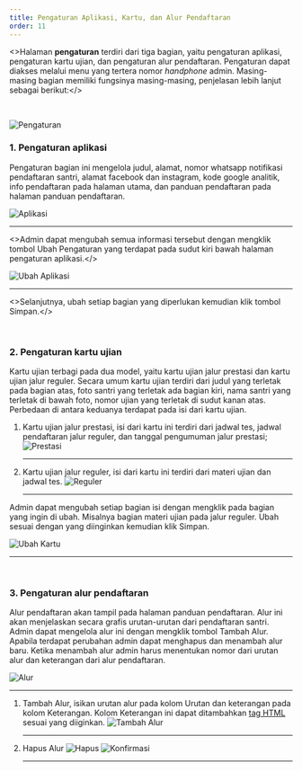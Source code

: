 ```yaml
---
title: Pengaturan Aplikasi, Kartu, dan Alur Pendaftaran
order: 11
---
```

<>Halaman <b>pengaturan</b> terdiri dari tiga bagian, yaitu pengaturan aplikasi, pengaturan kartu ujian, dan pengaturan alur pendaftaran. Pengaturan dapat diakses melalui menu yang tertera nomor <i>handphone</i> admin. Masing-masing bagian memiliki fungsinya masing-masing, penjelasan lebih lanjut sebagai berikut:</><br/>

<br/>

![Pengaturan](./index.png)<br/>

### 1. Pengaturan aplikasi

Pengaturan bagian ini mengelola judul, alamat, nomor whatsapp notifikasi pendaftaran santri, alamat facebook dan instagram, kode google analitik, info pendaftaran pada halaman utama, dan panduan pendaftaran pada halaman panduan pendaftaran.

![Aplikasi](./aplikasi.png)<hr/>

<>Admin dapat mengubah semua informasi tersebut dengan mengklik tombol Ubah Pengaturan yang terdapat pada sudut kiri bawah halaman pengaturan aplikasi.</><br/>

![Ubah Aplikasi](./edit-aplikasi.png)<hr/>

<>Selanjutnya, ubah setiap bagian yang diperlukan kemudian klik tombol Simpan.</><br/>

<br/>

### 2. Pengaturan kartu ujian

Kartu ujian terbagi pada dua model, yaitu kartu ujian jalur prestasi dan kartu ujian jalur reguler. Secara umum kartu ujian terdiri dari judul yang terletak pada bagian atas, foto santri yang terletak ada bagian kiri, nama santri yang terletak di bawah foto, nomor ujian yang terletak di sudut kanan atas. Perbedaan di antara keduanya terdapat pada isi dari kartu ujian.

1. Kartu ujian jalur prestasi, isi dari kartu ini terdiri dari jadwal tes, jadwal pendaftaran jalur reguler, dan tanggal pengumuman jalur prestasi;
![Prestasi](./prestasi.png)<hr/>
2. Kartu ujian jalur reguler, isi dari kartu ini terdiri dari materi ujian dan jadwal tes.
![Reguler](./reguler.png)<hr/>

Admin dapat mengubah setiap bagian isi dengan mengklik pada bagian yang ingin di ubah. Misalnya bagian materi ujian pada jalur reguler. Ubah sesuai dengan yang diinginkan kemudian klik Simpan.

![Ubah Kartu](./ubah-kartu.png)<hr/>

<br/>

### 3. Pengaturan alur pendaftaran

Alur pendaftaran akan tampil pada halaman panduan pendaftaran. Alur ini akan menjelaskan secara grafis urutan-urutan dari pendaftaran santri. Admin dapat mengelola alur ini dengan mengklik tombol Tambah Alur. Apabila terdapat perubahan admin dapat menghapus dan menambah alur baru. Ketika menambah alur admin harus menentukan nomor dari urutan alur dan keterangan dari alur pendaftaran.

![Alur](./alur.png)<hr/>

1. Tambah Alur, isikan urutan alur pada kolom Urutan dan keterangan pada kolom Keterangan. Kolom Keterangan ini dapat ditambahkan [tag HTML](https://www.w3schools.com/tags/tag_br.asp) sesuai yang diiginkan.
![Tambah Alur](./tambah-alur.png)<hr/>
2. Hapus Alur
![Hapus](./hapus.png)
![Konfirmasi](../berita-artikel/hapus.png)<hr/>